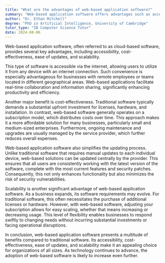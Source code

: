 ```yaml
---
title: "What are the advantages of web-based application software?"
summary: "Web-based application software offers advantages such as accessibility, cost-effectiveness, easy updates, and scalability."
author: "Dr. Ethan Mitchell"
degree: "PhD in Artificial Intelligence, University of Cambridge"
tutor_type: "IB Computer Science Tutor"
date: 2024-08-06
---
```


Web-based application software, often referred to as cloud-based software, provides several key advantages, including accessibility, cost-effectiveness, ease of updates, and scalability.

This type of software is accessible via the internet, allowing users to utilize it from any device with an internet connection. Such convenience is especially advantageous for businesses with remote employees or teams located in different geographical areas. Web-based applications facilitate real-time collaboration and information sharing, significantly enhancing productivity and efficiency.

Another major benefit is cost-effectiveness. Traditional software typically demands a substantial upfront investment for licenses, hardware, and installation. In contrast, web-based software generally operates on a subscription model, which distributes costs over time. This approach makes it a more affordable solution for many businesses, particularly small and medium-sized enterprises. Furthermore, ongoing maintenance and upgrades are usually managed by the service provider, which further reduces overall expenses.

Web-based application software also simplifies the updating process. Unlike traditional software that requires manual updates to each individual device, web-based solutions can be updated centrally by the provider. This ensures that all users are consistently working with the latest version of the software, complete with the most current features and security patches. Consequently, this not only enhances functionality but also minimizes the risk of security vulnerabilities.

Scalability is another significant advantage of web-based application software. As a business expands, its software requirements may evolve. For traditional software, this often necessitates the purchase of additional licenses or hardware. However, with web-based software, adjusting your subscription allows for easy scaling, whether that means increasing or decreasing usage. This level of flexibility enables businesses to respond swiftly to changing needs without incurring substantial investments or facing operational disruptions.

In conclusion, web-based application software presents a multitude of benefits compared to traditional software. Its accessibility, cost-effectiveness, ease of updates, and scalability make it an appealing choice for organizations of all sizes. As technology continues to advance, the adoption of web-based software is likely to increase even further.
    